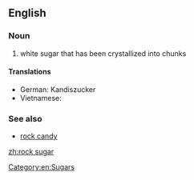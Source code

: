 {{wikipedia}}
==English==

===Noun===
{{en-noun|head=[[rock]] [[sugar]]|-}}

# white sugar that has been crystallized into chunks

====Translations====
{{trans-top|white sugar that has been crystallized into chunks}}
* German: Kandiszucker
* Vietnamese: {{t-|vi|đường phèn}}
{{trans-mid}}
{{trans-bottom}}

===See also===
* [[rock candy]]

[[Category:en:Sugars]]

[[zh:rock sugar]]